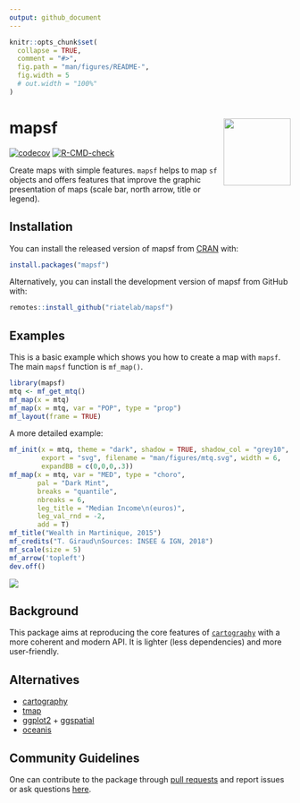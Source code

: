 ```yaml
---
output: github_document
---
```


<!-- README.md is generated from README.Rmd. Please edit that file -->

```r
knitr::opts_chunk$set(
  collapse = TRUE,
  comment = "#>",
  fig.path = "man/figures/README-", 
  fig.width = 5
  # out.width = "100%"
)
```

# mapsf <img src="man/figures/logo.png" align="right" width="120"/>

<!-- badges: start -->

[![codecov](https://codecov.io/gh/rcarto/mapsf/branch/master/graph/badge.svg?token=G8MZTHC9KQ)](undefined) [![R-CMD-check](https://github.com/riatelab/mapsf/workflows/R-CMD-check/badge.svg)](https://github.com/riatelab/mapsf/actions)
<!-- badges: end -->

Create maps with simple features. `mapsf` helps to map `sf` objects and offers 
features that improve the graphic presentation of maps (scale bar, north arrow, 
title or legend).

## Installation

You can install the released version of mapsf 
from [CRAN](https://CRAN.R-project.org) with:

``` r
install.packages("mapsf")
```

Alternatively, you can install the development version of mapsf 
from GitHub with:

``` r
remotes::install_github("riatelab/mapsf")
```

## Examples

This is a basic example which shows you how to create a map with `mapsf`.
The main `mapsf` function is `mf_map()`. 

```r
library(mapsf)
mtq <- mf_get_mtq()
mf_map(x = mtq)
mf_map(x = mtq, var = "POP", type = "prop")
mf_layout(frame = TRUE)
```

A more detailed example:

```r
mf_init(x = mtq, theme = "dark", shadow = TRUE, shadow_col = "grey10",
        export = "svg", filename = "man/figures/mtq.svg", width = 6, 
        expandBB = c(0,0,0,.3)) 
mf_map(x = mtq, var = "MED", type = "choro",
       pal = "Dark Mint", 
       breaks = "quantile", 
       nbreaks = 6, 
       leg_title = "Median Income\n(euros)", 
       leg_val_rnd = -2, 
       add = T)
mf_title("Wealth in Martinique, 2015")
mf_credits("T. Giraud\nSources: INSEE & IGN, 2018")
mf_scale(size = 5)
mf_arrow('topleft')
dev.off()
```

![](man/figures/mtq.svg)

## Background

This package aims at reproducing the core features of [`cartography`](https://github.com/riatelab/cartography) with a more 
coherent and modern API. It is lighter (less dependencies) and more user-friendly.


## Alternatives

-   [cartography](https://github.com/riatelab/cartography)
-   [tmap](https://github.com/mtennekes/tmap)  
-   [ggplot2](https://github.com/tidyverse/ggplot2) + [ggspatial](https://github.com/paleolimbot/ggspatial)  
-   [oceanis](https://github.com/insee-psar-at/oceanis-package)

## Community Guidelines

One can contribute to the package through [pull requests](https://github.com/riatelab/mapsf/pulls) and report issues or ask questions [here](https://github.com/riatelab/mapsf/issues).
